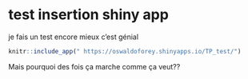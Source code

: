 

# test insertion shiny app

je fais un test encore mieux c'est génial

```r

knitr::include_app(" https://oswaldoforey.shinyapps.io/TP_test/")

```


Mais pourquoi des fois ça marche comme ça veut??